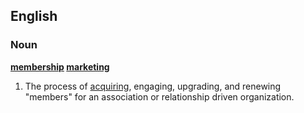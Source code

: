 ==English==

===Noun===
'''[[membership]] [[marketing]]'''

# {{marketing}} The process of [[acquiring]], engaging, upgrading, and renewing "members" for an association or relationship driven organization.